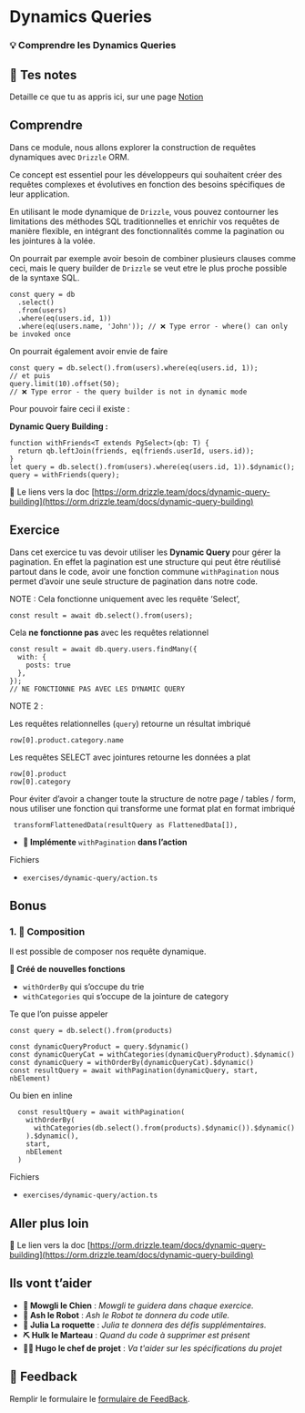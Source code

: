 # Dynamics Queries

### 💡 Comprendre les Dynamics Queries

## 📝 Tes notes

Detaille ce que tu as appris ici, sur une page [Notion](https://go.mikecodeur.com/course-notes-template)

## Comprendre

Dans ce module, nous allons explorer la construction de requêtes dynamiques avec `Drizzle` ORM.

Ce concept est essentiel pour les développeurs qui souhaitent créer des requêtes complexes et évolutives en fonction des besoins spécifiques de leur application.

En utilisant le mode dynamique de `Drizzle`, vous pouvez contourner les limitations des méthodes SQL traditionnelles et enrichir vos requêtes de manière flexible, en intégrant des fonctionnalités comme la pagination ou les jointures à la volée.

On pourrait par exemple avoir besoin de combiner plusieurs clauses comme ceci, mais le query builder de `Drizzle` se veut etre le plus proche possible de la syntaxe SQL.

```tsx
const query = db
  .select()
  .from(users)
  .where(eq(users.id, 1))
  .where(eq(users.name, 'John')); // ❌ Type error - where() can only be invoked once
```

On pourrait également avoir envie de faire

```tsx
const query = db.select().from(users).where(eq(users.id, 1));
// et puis
query.limit(10).offset(50);
// ❌ Type error - the query builder is not in dynamic mode
```

Pour pouvoir faire ceci il existe :

**Dynamic Query Building :**

```tsx
function withFriends<T extends PgSelect>(qb: T) {
  return qb.leftJoin(friends, eq(friends.userId, users.id));
}
let query = db.select().from(users).where(eq(users.id, 1)).$dynamic();
query = withFriends(query);
```

📑 Le liens vers la doc [https://orm.drizzle.team/docs/dynamic-query-building](https://orm.drizzle.team/docs/dynamic-query-building)

## Exercice

Dans cet exercice tu vas devoir utiliser les **Dynamic Query** pour gérer la pagination. En effet la pagination est une structure qui peut être réutilisé partout dans le code, avoir une fonction commune `withPagination` nous permet d’avoir une seule structure de pagination dans notre code.

NOTE : Cela fonctionne uniquement avec les requête ‘Select’,

```tsx
const result = await db.select().from(users);
```

Cela **ne fonctionne pas** avec les requêtes relationnel

```tsx
const result = await db.query.users.findMany({
  with: {
    posts: true
  },
});
// NE FONCTIONNE PAS AVEC LES DYNAMIC QUERY
```

NOTE 2 :

Les requêtes relationnelles (`query`) retourne un résultat imbriqué

```tsx
row[0].product.category.name
```

Les requêtes SELECT avec jointures retourne les données a plat

```tsx
row[0].product
row[0].category
```

Pour éviter d’avoir a changer toute la structure de notre page / tables / form, nous utiliser une fonction qui transforme une format plat en format imbriqué

```tsx
 transformFlattenedData(resultQuery as FlattenedData[]),
```

- **🐶 Implémente** `withPagination` **dans l’action**

Fichiers

- `exercises/dynamic-query/action.ts`

## Bonus

### 1. 🚀 Composition

Il est possible de composer nos requête dynamique.

**🐶 Créé de nouvelles fonctions**

- `withOrderBy` qui s’occupe du trie
- `withCategories` qui s’occupe de la jointure de category

Te que l’on puisse appeler

```tsx
const query = db.select().from(products)

const dynamicQueryProduct = query.$dynamic()
const dynamicQueryCat = withCategories(dynamicQueryProduct).$dynamic()
const dynamicQuery = withOrderBy(dynamicQueryCat).$dynamic()
const resultQuery = await withPagination(dynamicQuery, start, nbElement)
```

Ou bien en inline

```tsx
  const resultQuery = await withPagination(
    withOrderBy(
      withCategories(db.select().from(products).$dynamic()).$dynamic()
    ).$dynamic(),
    start,
    nbElement
  )
```

Fichiers

- `exercises/dynamic-query/action.ts`

###

## Aller plus loin

📑 Le lien vers la doc [https://orm.drizzle.team/docs/dynamic-query-building](https://orm.drizzle.team/docs/dynamic-query-building)

## Ils vont t’aider

- **🐶 Mowgli le Chien** : _Mowgli te guidera dans chaque exercice._
- **🤖 Ash le Robot** : _Ash le Robot te donnera du code utile._
- **🚀 Julia La roquette** : _Julia te donnera des défis supplémentaires._
- **⛏️ Hulk le Marteau** : _Quand du code à supprimer est présent_
- **👨‍✈️ Hugo le chef de projet** : _Va t'aider sur les spécifications du projet_

## 🐜 Feedback

Remplir le formulaire le [formulaire de FeedBack](https://go.mikecodeur.com/cours-next-avis?entry.1912869708=Next%20PRO&entry.1430994900=Data%20Modeling&entry.533578441=11%20Dynamic%20Query).
